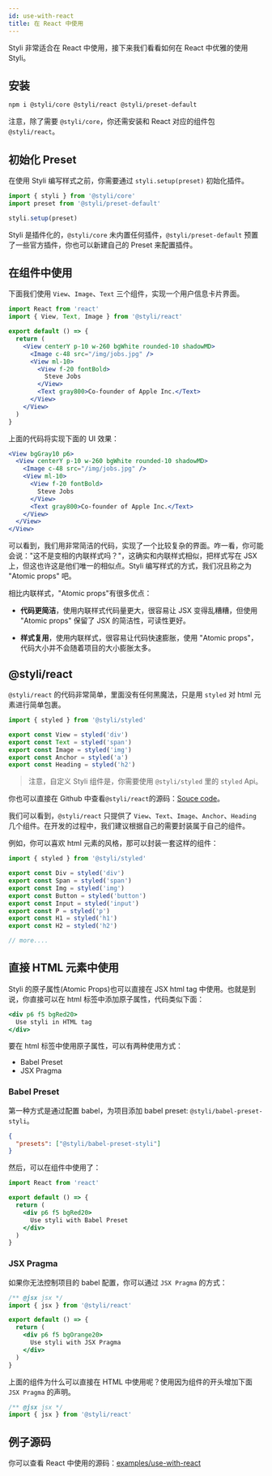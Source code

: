 ```yaml
---
id: use-with-react
title: 在 React 中使用
---
```


Styli 非常适合在 React 中使用，接下来我们看看如何在 React 中优雅的使用 Styli。

## 安装

```bash
npm i @styli/core @styli/react @styli/preset-default
```

注意，除了需要 `@styli/core`，你还需安装和 React 对应的组件包 `@styli/react`。

## 初始化 Preset

在使用 Styli 编写样式之前，你需要通过 `styli.setup(preset)` 初始化插件。

```js title="src/index.ts"
import { styli } from '@styli/core'
import preset from '@styli/preset-default'

styli.setup(preset)
```

Styli 是插件化的，`@styli/core` 未内置任何插件，`@styli/preset-default` 预置了一些官方插件，你也可以新建自己的 Preset 来配置插件。

## 在组件中使用

下面我们使用 `View`、`Image`、`Text` 三个组件，实现一个用户信息卡片界面。

```jsx title="src/components/ProfileCard.ts"
import React from 'react'
import { View, Text, Image } from '@styli/react'

export default () => {
  return (
    <View centerY p-10 w-260 bgWhite rounded-10 shadowMD>
      <Image c-48 src="/img/jobs.jpg" />
      <View ml-10>
        <View f-20 fontBold>
          Steve Jobs
        </View>
        <Text gray800>Co-founder of Apple Inc.</Text>
      </View>
    </View>
  )
}
```

上面的代码将实现下面的 UI 效果：

```jsx live
<View bgGray10 p6>
  <View centerY p-10 w-260 bgWhite rounded-10 shadowMD>
    <Image c-48 src="/img/jobs.jpg" />
    <View ml-10>
      <View f-20 fontBold>
        Steve Jobs
      </View>
      <Text gray800>Co-founder of Apple Inc.</Text>
    </View>
  </View>
</View>
```

可以看到，我们用非常简洁的代码，实现了一个比较复杂的界面。咋一看，你可能会说："这不是变相的内联样式吗？"，这确实和内联样式相似，把样式写在 JSX 上，但这也许这是他们唯一的相似点。Styli 编写样式的方式，我们况且称之为 "Atomic props" 吧。

相比内联样式，"Atomic props"有很多优点：

- **代码更简洁**，使用内联样式代码量更大，很容易让 JSX 变得乱糟糟，但使用 "Atomic props" 保留了 JSX 的简洁性，可读性更好。

- **样式复用**，使用内联样式，很容易让代码快速膨胀，使用 "Atomic props"，代码大小并不会随着项目的大小膨胀太多。

## @styli/react

`@styli/react` 的代码非常简单，里面没有任何黑魔法，只是用 `styled` 对 html 元素进行简单包裹。

```jsx title="@styli/react 源码"
import { styled } from '@styli/styled'

export const View = styled('div')
export const Text = styled('span')
export const Image = styled('img')
export const Anchor = styled('a')
export const Heading = styled('h2')
```

> 注意，自定义 Styli 组件是，你需要使用 `@styli/styled` 里的 `styled` Api。

你也可以直接在 Github 中查看`@styli/react`的源码：[Souce code](https://github.com/forsigner/styli/blob/master/packages/react/src/index.tsx)。

我们可以看到，`@styli/react` 只提供了 `View`、`Text`、`Image`、`Anchor`、`Heading` 几个组件。在开发的过程中，我们建议根据自己的需要封装属于自己的组件。

例如，你可以喜欢 html 元素的风格，那可以封装一套这样的组件：

```jsx title="@styli/react 源码"
import { styled } from '@styli/styled'

export const Div = styled('div')
export const Span = styled('span')
export const Img = styled('img')
export const Button = styled('button')
export const Input = styled('input')
export const P = styled('p')
export const H1 = styled('h1')
export const H2 = styled('h2')

// more....
```

## 直接 HTML 元素中使用

Styli 的原子属性(Atomic Props)也可以直接在 JSX html tag 中使用。也就是到说，你直接可以在 html 标签中添加原子属性，代码类似下面：

```jsx
<div p6 f5 bgRed20>
  Use styli in HTML tag
</div>
```

要在 html 标签中使用原子属性，可以有两种使用方式：

- Babel Preset
- JSX Pragma

### Babel Preset

第一种方式是通过配置 babel，为项目添加 babel preset: `@styli/babel-preset-styli`。

```json title=".babelrc"
{
  "presets": ["@styli/babel-preset-styli"]
}
```

然后，可以在组件中使用了：

```jsx
import React from 'react'

export default () => {
  return (
    <div p6 f5 bgRed20>
      Use styli with Babel Preset
    </div>
  )
}
```

### JSX Pragma

如果你无法控制项目的 babel 配置，你可以通过 `JSX Pragma` 的方式：

```jsx
/** @jsx jsx */
import { jsx } from '@styli/react'

export default () => {
  return (
    <div p6 f5 bgOrange20>
      Use styli with JSX Pragma
    </div>
  )
}
```

上面的组件为什么可以直接在 HTML 中使用呢？使用因为组件的开头增加下面 `JSX Pragma` 的声明。

```jsx
/** @jsx jsx */
import { jsx } from '@styli/react'
```

## 例子源码

你可以查看 React 中使用的源码：[examples/use-with-react](https://github.com/forsigner/styli/tree/master/examples/use-with-react)
